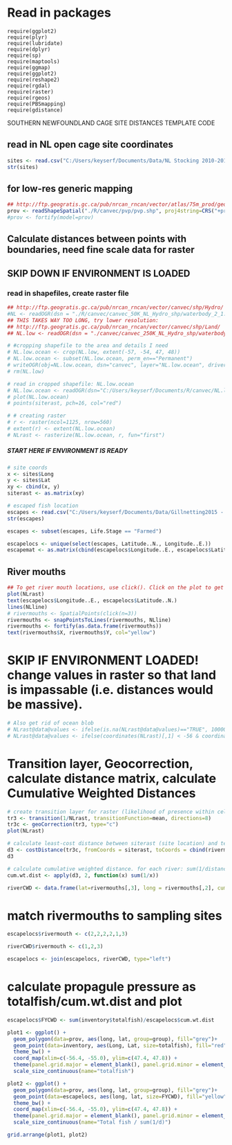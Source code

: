 
# Read in packages
```
require(ggplot2)
require(plyr)
require(lubridate)
require(dplyr)
require(sp)
require(maptools)
require(ggmap)
require(ggplot2)
require(reshape2)
require(rgdal)
require(raster)
require(rgeos)
require(PBSmapping)
require(gdistance)
```

##########################################################################################################################
######################### SOUTHERN NEWFOUNDLAND CAGE SITE DISTANCES TEMPLATE CODE ########################################
##########################################################################################################################

## read in NL open cage site coordinates
```r
sites <- read.csv("C:/Users/keyserf/Documents/Data/NL Stocking 2010-2013.csv")
str(sites)
```

## for low-res generic mapping
```r
## http://ftp.geogratis.gc.ca/pub/nrcan_rncan/vector/atlas/75m_prod/geog/shape/
prov <- readShapeSpatial("./R/canvec/pvp/pvp.shp", proj4string=CRS("+proj=longlat +ellps=GRS80 +no_defs"))
#prov <- fortify(model=prov)
```

## Calculate distances between points with boundaries, need fine scale data for raster
## SKIP DOWN IF ENVIRONMENT IS LOADED
### read in shapefiles, create raster file
```r
## http://ftp.geogratis.gc.ca/pub/nrcan_rncan/vector/canvec/shp/Hydro/
#NL <- readOGR(dsn = "./R/canvec/canvec_50K_NL_Hydro_shp/waterbody_2_1.shp", layer="waterbody_2_1")
## THIS TAKES WAY TOO LONG, try lower resolution:
## http://ftp.geogratis.gc.ca/pub/nrcan_rncan/vector/canvec/shp/Land/
## NL.low <- readOGR(dsn = "./canvec/canvec_250K_NL_Hydro_shp/waterbody_2.shp", layer="waterbody_2")

# #cropping shapefile to the area and details I need
# NL.low.ocean <- crop(NL.low, extent(-57, -54, 47, 48))
# NL.low.ocean <- subset(NL.low.ocean, perm_en=="Permanent")
# writeOGR(obj=NL.low.ocean, dsn="canvec", layer="NL.low.ocean", driver="ESRI Shapefile")
# rm(NL.low)

# read in cropped shapefile: NL.low.ocean
# NL.low.ocean <- readOGR(dsn="C:/Users/keyserf/Documents/R/canvec/NL.low.ocean.dbf", layer="NL.low.ocean")
# plot(NL.low.ocean)
# points(siterast, pch=16, col="red")

# # creating raster
# r <- raster(ncol=1125, nrow=560)
# extent(r) <- extent(NL.low.ocean)
# NLrast <- rasterize(NL.low.ocean, r, fun="first")

```

##### START HERE IF ENVIRONMENT IS READY #####
```r
# site coords
x <- sites$Long
y <- sites$Lat
xy <- cbind(x, y)
siterast <- as.matrix(xy)

# escaped fish location
escapes <- read.csv("C:/Users/keyserf/Documents/Data/Gillnetting2015 - Master Copy.csv")
str(escapes)

escapes <- subset(escapes, Life.Stage == "Farmed")

escapelocs <- unique(select(escapes, Latitude..N., Longitude..E.))
escapemat <- as.matrix(cbind(escapelocs$Longitude..E., escapelocs$Latitude..N.))

```

## River mouths
```r
## To get river mouth locations, use click(). Click on the plot to get coords for the river mouths with sampling sites on them.
plot(NLrast)
text(escapelocs$Longitude..E., escapelocs$Latitude..N.)
lines(NLline)
# rivermouths <- SpatialPoints(click(n=3))
rivermouths <- snapPointsToLines(rivermouths, NLline)
rivermouths <- fortify(as.data.frame(rivermouths))
text(rivermouths$X, rivermouths$Y, col="yellow")

```

# SKIP IF ENVIRONMENT LOADED! change values in raster so that land is impassable (i.e. distances would be massive). 
```r
# Also get rid of ocean blob
# NLrast@data@values <- ifelse(is.na(NLrast@data@values)=="TRUE", 10000, 1)
# NLrast@data@values <- ifelse(coordinates(NLrast)[,1] < -56 & coordinates(NLrast)[,2] < 47.4, 1, NLrast@data@values)
```

# Transition layer, Geocorrection, calculate distance matrix, calculate Cumulative Weighted Distances
```r
# create transition layer for raster (likelihood of presence within cell). 
tr3 <- transition(1/NLrast, transitionFunction=mean, directions=8)
tr3c <- geoCorrection(tr3, type="c")
plot(NLrast)

# calculate least-cost distance between siterast (site location) and testrast (escaped fish location)
d3 <- costDistance(tr3c, fromCoords = siterast, toCoords = cbind(rivermouths$X, rivermouths$Y))
d3 

# calculate cumulative weighted distance. for each river: sum(1/distance to each AQ site)
cum.wt.dist <- apply(d3, 2, function(x) sum(1/x))

riverCWD <- data.frame(lat=rivermouths[,3], long = rivermouths[,2], cum.wt.dist = cum.wt.dist)

```

# match rivermouths to sampling sites
```r
escapelocs$rivermouth <- c(2,2,2,2,1,3)

riverCWD$rivermouth <- c(1,2,3)

escapelocs <- join(escapelocs, riverCWD, type="left")
```

# calculate propagule pressure as totalfish/cum.wt.dist and plot
```r
escapelocs$FYCWD <- sum(inventory$totalfish)/escapelocs$cum.wt.dist

plot1 <- ggplot() + 
  geom_polygon(data=prov, aes(long, lat, group=group), fill="grey")+
  geom_point(data=inventory, aes(Long, Lat, size=totalfish), fill="red", shape=21, colour="black") + 
  theme_bw() +
  coord_map(xlim=c(-56.4, -55.0), ylim=c(47.4, 47.8)) +
  theme(panel.grid.major = element_blank(), panel.grid.minor = element_blank(), panel.background = element_blank()) +
  scale_size_continuous(name="totalfish")

plot2 <- ggplot() + 
  geom_polygon(data=prov, aes(long, lat, group=group), fill="grey")+
  geom_point(data=escapelocs, aes(long, lat, size=FYCWD), fill="yellow", shape=21, colour="black") +
  theme_bw() +
  coord_map(xlim=c(-56.4, -55.0), ylim=c(47.4, 47.8)) +
  theme(panel.grid.major = element_blank(), panel.grid.minor = element_blank(), panel.background = element_blank()) +
  scale_size_continuous(name="Total fish / sum(1/d)")

grid.arrange(plot1, plot2)

```